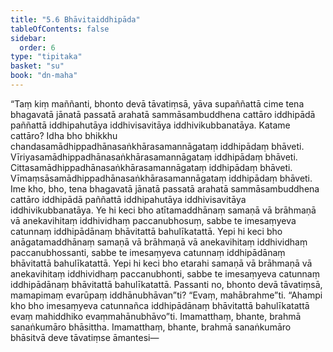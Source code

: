 ```yaml
---
title: "5.6 Bhāvitaiddhipāda"
tableOfContents: false
sidebar:
  order: 6
type: "tipitaka"
basket: "su"
book: "dn-maha"
---
```



<DynamicBreadcrumb />

<Division number="287" book="dn-maha">

<Paragraph number="631" book="dn-maha">
“Taṃ kiṃ maññanti, bhonto devā tāvatiṃsā, yāva supaññattā cime tena bhagavatā jānatā passatā arahatā sammāsambuddhena cattāro iddhipādā paññattā iddhipahutāya iddhivisavitāya iddhivikubbanatāya. Katame cattāro? Idha bho bhikkhu chandasamādhippadhānasaṅkhārasamannāgataṃ iddhipādaṃ bhāveti. Vīriyasamādhippadhānasaṅkhārasamannāgataṃ iddhipādaṃ bhāveti. Cittasamādhippadhānasaṅkhārasamannāgataṃ iddhipādaṃ bhāveti. Vīmaṃsāsamādhippadhānasaṅkhārasamannāgataṃ iddhipādaṃ bhāveti. Ime kho, bho, tena bhagavatā jānatā passatā arahatā sammāsambuddhena cattāro iddhipādā paññattā iddhipahutāya iddhivisavitāya iddhivikubbanatāya.
</Paragraph>

<Paragraph number="632" book="dn-maha">
Ye hi keci bho atītamaddhānaṃ samaṇā vā brāhmaṇā vā anekavihitaṃ iddhividhaṃ paccanubhosuṃ, sabbe te imesaṃyeva catunnaṃ iddhipādānaṃ bhāvitattā bahulīkatattā. Yepi hi keci bho anāgatamaddhānaṃ samaṇā vā brāhmaṇā vā anekavihitaṃ iddhividhaṃ paccanubhossanti, sabbe te imesaṃyeva catunnaṃ iddhipādānaṃ bhāvitattā bahulīkatattā. Yepi hi keci bho etarahi samaṇā vā brāhmaṇā vā anekavihitaṃ iddhividhaṃ paccanubhonti, sabbe te imesaṃyeva catunnaṃ iddhipādānaṃ bhāvitattā bahulīkatattā. Passanti no, bhonto devā tāvatiṃsā, mamapimaṃ evarūpaṃ iddhānubhāvan”ti? “Evaṃ, mahābrahme”ti. “Ahampi kho bho imesaṃyeva catunnañca iddhipādānaṃ bhāvitattā bahulīkatattā evaṃ mahiddhiko evaṃmahānubhāvo”ti. Imamatthaṃ, bhante, brahmā sanaṅkumāro bhāsittha. Imamatthaṃ, bhante, brahmā sanaṅkumāro bhāsitvā deve tāvatiṃse āmantesi—
</Paragraph>
</Division>